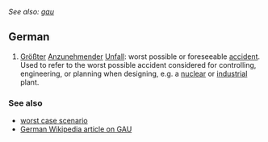 ''See also: [[gau]]''
==German==
{{acronym}}
#[[Größter]] [[Anzunehmender]] [[Unfall]]: worst possible or foreseeable [[accident]]. Used to refer to the worst possible accident considered for controlling, engineering, or planning when designing, e.g. a [[nuclear]] or [[industrial]] plant.

===See also===
*[[worst case scenario]]
*[http://de.wikipedia.org/wiki/GAU German Wikipedia article on GAU]